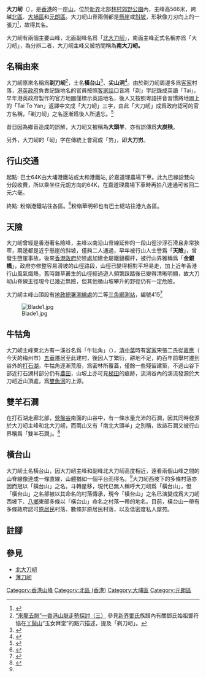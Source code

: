 {{Infobox Mountain
| 名稱 = 大刀屻
| 照片 = Tai To Yan 1.jpg
| 照片說明 = 大刀屻西南脊
| 海拔 = {{Convert|566|m|ft|0|link=on}}
| 位置 = [[香港|香港]][[新界|新界]]西北部
| 山脈 = 
| 相對高度 = 
| 座標 = {{coord|22|27|0.92|N|114|7|5.24|E}}
| 地形圖 = 
| 類別 = 
| 年齡 = 
| 最近喷发 = 
| 首次登頂 =
| 攀登路線 =
| pushpin_map = Hong Kong
| pushpin_map_caption = 大刀屻的位置
| latd=22 |latm=27 |lats=0.92 |latNS=N
| longd=114 |longm=7 |longs=5.24 |longEW=E
}}
'''大刀屻'''（{{lang-en|'''Tai To Yan'''}}），是[[香港|香港]]的一座[[山|山]]，位於[[新界|新界]]北部[[林村郊野公園|林村郊野公園]]內，主峰高566米，跨越[[北區_(香港)|北區]]、[[大埔區|大埔區]]和[[元朗區|元朗區]]。大刀屻山脊兩側都是[[悬崖|懸崖]]或[[斜坡|斜坡]]，形狀像刀刃向上的一張刀<ref>{{web reference|title=林村郊野公園|date=9月15日|year=2010年|work=漁農自然護理署|URL=http://www.afcd.gov.hk/tc_chi/country/cou_vis/cou_vis_cou/cou_vis_cou_lt/cou_vis_cou_lt.html|accessdate=2010-09-15|archive-date=2017-07-15|archive-url=https://web.archive.org/web/20170715092030/http://www.afcd.gov.hk/tc_chi/country/cou_vis/cou_vis_cou/cou_vis_cou_lt/cou_vis_cou_lt.html|dead-url=no}}</ref>，故得其名。

大刀屻有兩個主要山峰，北面副峰名爲「[[北大刀屻|北大刀屻]]」，南面主峰正式名稱亦爲「大刀屻」，為分辨二者，大刀屻主峰又被坊間稱為'''南大刀屻。'''

==名稱由來==
大刀屻原來名稱爲'''剃刀屻'''<ref>[http://blog.xuite.net/ankortong/hkblog/174294090-%E2%80%9C%E4%BE%86%E9%BE%8D%E5%8E%BB%E8%84%88%E2%80%9D%E2%80%94%E9%A6%99%E6%B8%AF%E5%B1%B1%E8%84%88%E8%B5%B0%E5%8B%A2%E6%8E%A2%E8%A8%8E%EF%BC%88%E4%B8%89%EF%BC%89 “來龍去脈”—香港山脈走勢探討（三）] {{Wayback|url=http://blog.xuite.net/ankortong/hkblog/174294090-%E2%80%9C%E4%BE%86%E9%BE%8D%E5%8E%BB%E8%84%88%E2%80%9D%E2%80%94%E9%A6%99%E6%B8%AF%E5%B1%B1%E8%84%88%E8%B5%B0%E5%8B%A2%E6%8E%A2%E8%A8%8E%EF%BC%88%E4%B8%89%EF%BC%89 |date=20180228143322 }}參見[[新界|新界]][[鄧氏|鄧氏]]族譜內有關鄧氏始祖鄧符協在[[丫髻山|丫髻山]]“玉女拜堂”的點穴描述，提及「剃刀屻」。</ref>，土名'''橫台山'''<ref name="#1">{{Cite web |url=http://travel.stheadline.com/travel/travel_attraction.asp?contid=5016 |title=頭條日報：《登遊牛牯嶺山 全覽林村谷美景》 |access-date=2017-10-17 |archive-url=https://web.archive.org/web/20171016225843/http://travel.stheadline.com/travel/travel_attraction.asp?contid=5016 |archive-date=2017-10-16 |dead-url=yes }}</ref>、'''尖山洞'''<ref>{{Cite web |url=http://www.henrilaw.com/travel/placename/place_3/default.htm |title=河馬遠足隊：《山名別名土名》 |access-date=2017-10-17 |archive-date=2020-08-04 |archive-url=https://web.archive.org/web/20200804102703/http://www.henrilaw.com/travel/placename/place_3/default.htm |dead-url=no }}</ref>。由於剃刀屻周邊多爲[[客家|客家]]村落，[[港英政府|港英政府]]負責記錄地名的官員按照[[客家話|客家話]]口音將「剃」字記錄成英語「Tai」，早年港英政府製作的官方地圖僅標示英語地名，後人又按照粵語拼音習慣將地圖上的「Tai To Yan」返譯中文成「大刀屻」三字，由此「大刀屻」成爲政府認可的官方名稱，「剃刀屻」之名逐漸爲後人所遺忘。<ref>{{Cite web |url=http://blog.xuite.net/ankortong/hkblog/174294090-%E2%80%9C%E4%BE%86%E9%BE%8D%E5%8E%BB%E8%84%88%E2%80%9D%E2%80%94%E9%A6%99%E6%B8%AF%E5%B1%B1%E8%84%88%E8%B5%B0%E5%8B%A2%E6%8E%A2%E8%A8%8E%EF%BC%88%E4%B8%89%EF%BC%89 |title=“來龍去脈”—香港山脈走勢探討（三） |access-date=2017-10-17 |archive-date=2018-02-28 |archive-url=https://web.archive.org/web/20180228143322/http://blog.xuite.net/ankortong/hkblog/174294090-%E2%80%9C%E4%BE%86%E9%BE%8D%E5%8E%BB%E8%84%88%E2%80%9D%E2%80%94%E9%A6%99%E6%B8%AF%E5%B1%B1%E8%84%88%E8%B5%B0%E5%8B%A2%E6%8E%A2%E8%A8%8E%EF%BC%88%E4%B8%89%EF%BC%89 |dead-url=no }}</ref>

昔日因為鄉音造成的誤解，大刀屻又被稱為'''大頭羊'''，亦有誤傳爲'''大炭秧'''。

另外，大刀屻的「屻」字在傳統上會寫成「岃」，即'''大刀岃'''。

==行山交通==

起點: 巴士64K由大埔港鐵站或太和港鐵站, 於嘉道理農場下車。此九巴線設雙向分段收費，所以乘坐往元朗方向的64K，在嘉道理農場下車時再拍八達通可省回二元六毫。

終點: 粉嶺港鐵站往各區。<ref>{{Cite web |url=http://www.walkonhill.com/route.php?area=4&seq=1 |title=存档副本 |access-date=2019-01-31 |archive-date=2020-11-02 |archive-url=https://web.archive.org/web/20201102231706/http://www.walkonhill.com/route.php?area=4&seq=1 |dead-url=no }}</ref>粉嶺華明邨也有巴士總站往港九各區。

==天險==
大刀屻曾經是香港著名險峰，主峰以南沿山脊線延伸的一段山徑沙浮石滑且非常狹窄，兩邊都是近乎懸崖的斜坡，僅夠二人通過，早年被行山人士譽爲「'''天險'''」，曾發生墮崖事故，後來[[香港政府|香港政府]]於險處加建金屬鐵鏈欄杆，被行山界雅稱爲「'''金銀橋'''」，政府亦修整容易滑坡的山徑路段，山徑已變得相對平坦易走，加上近年香港行山風氣熾熱，舊時雜草叢生的山徑經過遊人頻繁踩踏後已變得清晰明顯，故大刀屻山脊線主徑現今已幾近無險，但其他循山坡攀升的野徑仍有一定危險。

大刀屻主峰山頂設有[[地政總署|地政總署]][[測繪處|測繪處]]的二等[[三角網測站|三角網測站]]，編號415<ref>{{web reference|title=Tai To Yan Trigonometrical Station|date=9月15日|year=2010年|work=地政總署測繪處|URL=http://www.geodetic.gov.hk/summarysheet/415.pdf|accessdate=2010-09-15|archive-date=2013-03-14|archive-url=https://web.archive.org/web/20130314213229/http://www.geodetic.gov.hk/summarysheet/415.pdf|dead-url=no}}</ref>

[[File:Blade1.jpg|none]]

==牛牯角==
大刀屻主峰東北方有一溪谷名爲「牛牯角」（{{lang-en|Ngau Kwu Kok}}），[[清朝|清中葉]]時有[[客家|客家]]宋張二氏從[[梅州市|嘉應]]（ 今天的梅州市）[[五华县|五華]]遷居至此建村，後因人丁繁衍，耕地不足，約百年前舉村遷到谷外的[[打石湖_(香港)|打石湖]]，牛牯角逐漸荒廢，爲密林所覆蓋，僅餘一些殘留建築，不過山谷下部近打石湖村部分仍有[[農田|農田]]，山坡上亦可見[[梯田|梯田]]的痕跡，流淌谷內的溪流發源於大刀屻近山頂處，爲[[雙魚河|雙魚河]]的上源。

==雙羊石澗==
在打石湖走廊北部，[[營盤_(香港)|營盤谷]]南面的山谷中，有一條水量充沛的石澗，因其同時發源於大刀屻主峰和北大刀屻，而兩山又有「南北大頭羊」之別稱，故該石澗又被行山界稱爲「雙羊石澗」。<ref>{{Cite web |url=http://orientaldaily.on.cc/cnt/lifestyle/20150223/00294_001.html |title=東方日報：《羊年環港尋羊》，2015年2月23日。 |access-date=2017年10月17日 |archive-date=2020年11月6日 |archive-url=https://web.archive.org/web/20201106052728/https://orientaldaily.on.cc/cnt/lifestyle/20150223/00294_001.html }}</ref>

==橫台山==
{{main|橫台山}}
大刀屻土名橫台山，因大刀屻主峰和副峰北大刀屻高度相近，遠看兩個山峰之間的山脊線像連成一條直線，山體猶如一個平台而得名。<ref name="#1"/>大刀屻西坡下的多條村落亦因而冠以「橫台山」之名。斗轉星移，現代已無人稱呼大刀屻爲「橫台山」，但「橫台山」之名卻被以其命名的村落傳承，現今「橫台山」之名已演變成爲大刀屻西坡下、[[八鄉|八鄉]]東部多條以「橫台山」命名之村落一帶的地名。目前，橫台山一帶有多條政府認可[[新界原居民|原居民]]村落、數條非原居民村落，以及低密度私人屋苑。

==註腳==
{{reflist}}

==參見==
*[[北大刀屻|北大刀屻]]
*[[薄刀屻|薄刀屻]]

{{香港山峰}}

[[Category:香港山峰|Category:香港山峰]]
[[Category:北區_(香港)|Category:北區 (香港)]]
[[Category:大埔區|Category:大埔區]]
[[Category:元朗區|Category:元朗區]]